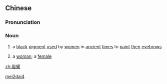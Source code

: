 ==Chinese==
{{zh-forms}}

===Pronunciation===
{{zh-pron
|m=méidài
|cat=n
}}

===Noun===
{{zh-noun}}

# {{lb|zh|archaic}} a [[black]] [[pigment]] [[used]] by [[women]] in [[ancient]] [[times]] to [[paint]] [[their]] [[eyebrows]]
# {{lb|zh|archaic}} a [[woman]]; a [[female]]

[[Category:Mandarin archaic terms|mei2dai4]]

[[zh:眉黛]]